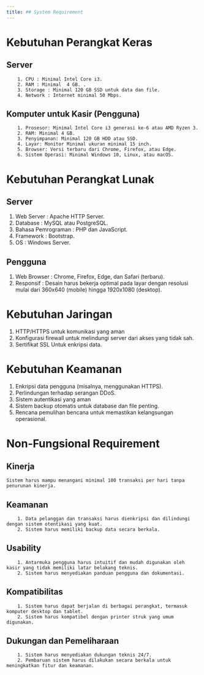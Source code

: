 ---
title: ## System Requirement
---

# Kebutuhan Perangkat Keras

## Server
        1. CPU : Minimal Intel Core i3.
        2. RAM : Minimal  4 GB. .
        3. Storage : Minimal 120 GB SSD untuk data dan file.
        4. Network : Internet minimal 50 Mbps.

## Komputer untuk Kasir (Pengguna)
        1. Prosesor: Minimal Intel Core i3 generasi ke-6 atau AMD Ryzen 3.
        2. RAM: Minimal 4 GB.
        3. Penyimpanan: Minimal 120 GB HDD atau SSD.
        4. Layar: Monitor Minimal ukuran minimal 15 inch.
        5. Browser: Versi terbaru dari Chrome, Firefox, atau Edge.
        6. Sistem Operasi: Minimal Windows 10, Linux, atau macOS.


# Kebutuhan Perangkat Lunak

## Server
1. Web Server : Apache HTTP Server.
2. Database : MySQL atau PostgreSQL.
3. Bahasa Pemrograman : PHP dan JavaScript.
4. Framework : Bootstrap.
5. OS : Windows Server.

## Pengguna
1. Web Browser : Chrome, Firefox, Edge, dan Safari (terbaru).
2. Responsif : Desain harus bekerja optimal pada layar dengan resolusi mulai dari 360x640 (mobile) hingga 1920x1080 (desktop).

# Kebutuhan Jaringan

1. HTTP/HTTPS untuk komunikasi yang aman
2. Konfigurasi firewall untuk melindungi server dari akses yang tidak sah.
3. Sertifikat SSL Untuk enkripsi data.

# Kebutuhan Keamanan

1. Enkripsi data pengguna (misalnya, menggunakan HTTPS).
2. Perlindungan terhadap serangan DDoS.
3. Sistem autentikasi yang aman
4. Sistem backup otomatis untuk database dan file penting.
5. Rencana pemulihan bencana untuk memastikan kelangsungan operasional.


# Non-Fungsional Requirement

## Kinerja
	Sistem harus mampu menangani minimal 100 transaksi per hari tanpa penurunan kinerja.

## Keamanan
        1. Data pelanggan dan transaksi harus dienkripsi dan dilindungi dengan sistem otentikasi yang kuat.
        2. Sistem harus memiliki backup data secara berkala.

## Usability
        1. Antarmuka pengguna harus intuitif dan mudah digunakan oleh kasir yang tidak memiliki latar belakang teknis.
        2. Sistem harus menyediakan panduan pengguna dan dokumentasi.

## Kompatibilitas
        1. Sistem harus dapat berjalan di berbagai perangkat, termasuk komputer desktop dan tablet.
        2. Sistem harus kompatibel dengan printer struk yang umum digunakan.

## Dukungan dan Pemeliharaan
        1. Sistem harus menyediakan dukungan teknis 24/7.
        2. Pembaruan sistem harus dilakukan secara berkala untuk meningkatkan fitur dan keamanan.

